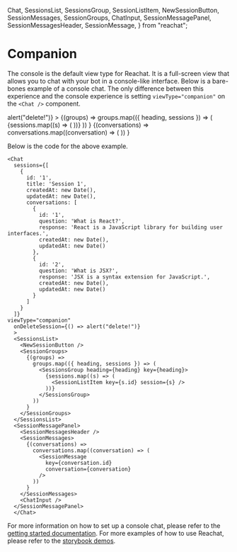   Chat,
  SessionsList,
  SessionsGroup,
  SessionListItem,
  NewSessionButton,
  SessionMessages,
  SessionGroups,
  ChatInput,
  SessionMessagePanel,
  SessionMessagesHeader,
  SessionMessage,
} from "reachat";

# Companion
The console is the default view type for Reachat. It is a full-screen view that 
allows you to chat with your bot in a console-like interface. Below is a bare-bones
example of a console chat. The only difference between this experience and the console
experience is setting `viewType="companion"` on the `<Chat />` component.

<div style={{ width: 350, height: '500px', backgroundColor: '#02020F', padding: 20, borderRadius: 5, margin: '20px auto' }}>
  <Chat
    sessions={[
      {
        id: '1',
        title: 'Session 1',
        createdAt: new Date(),
        updatedAt: new Date(),
        conversations: [
          {
            id: '1',
            question: 'What is React?',
            response: 'React is a JavaScript library for building user interfaces.',
            createdAt: new Date(),
            updatedAt: new Date()
          },
          {
            id: '2',
            question: 'What is JSX?',
            response: 'JSX is a syntax extension for JavaScript.',
            createdAt: new Date(),
            updatedAt: new Date()
          }
        ]
      }
    ]}
    viewType="companion"
    onDeleteSession={() => alert("delete!")}
  >
    <SessionsList>
      <NewSessionButton />
      <SessionGroups>
        {(groups) =>
          groups.map(({ heading, sessions }) => (
            <SessionsGroup heading={heading} key={heading}>
              {sessions.map((s) => (
                <SessionListItem key={s.id} session={s} />
              ))}
            </SessionsGroup>
          ))
        }
      </SessionGroups>
    </SessionsList>
    <SessionMessagePanel>
      <SessionMessagesHeader />
      <SessionMessages>
        {(conversations) =>
          conversations.map((conversation) => (
            <SessionMessage
              key={conversation.id}
              conversation={conversation}
            />
          ))
        }
      </SessionMessages>
      <ChatInput />
    </SessionMessagePanel>
  </Chat>
</div>

Below is the code for the above example.

```tsx
<Chat
  sessions={[
    {
      id: '1',
      title: 'Session 1',
      createdAt: new Date(),
      updatedAt: new Date(),
      conversations: [
        {
          id: '1',
          question: 'What is React?',
          response: 'React is a JavaScript library for building user interfaces.',
          createdAt: new Date(),
          updatedAt: new Date()
        },
        {
          id: '2',
          question: 'What is JSX?',
          response: 'JSX is a syntax extension for JavaScript.',
          createdAt: new Date(),
          updatedAt: new Date()
        }
      ]
    }
  ]}
viewType="companion"
  onDeleteSession={() => alert("delete!")}
  >
  <SessionsList>
    <NewSessionButton />
    <SessionGroups>
      {(groups) =>
        groups.map(({ heading, sessions }) => (
          <SessionsGroup heading={heading} key={heading}>
            {sessions.map((s) => (
              <SessionListItem key={s.id} session={s} />
            ))}
          </SessionsGroup>
        ))
      }
    </SessionGroups>
  </SessionsList>
  <SessionMessagePanel>
    <SessionMessagesHeader />
    <SessionMessages>
      {(conversations) =>
        conversations.map((conversation) => (
          <SessionMessage
            key={conversation.id}
            conversation={conversation}
          />
        ))
      }
    </SessionMessages>
    <ChatInput />
  </SessionMessagePanel>
  </Chat>
```

For more information on how to set up a console chat, please refer to the 
[getting started documentation](/docs/getting-started/getting-started). For
more examples of how to use Reachat, please refer to the 
[storybook demos](https://storybook.reachat.dev).